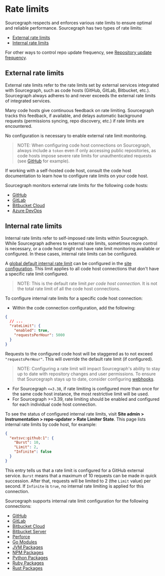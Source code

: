 # Rate limits

Sourcegraph respects and enforces various rate limits to ensure optimal and reliable performance. Sourcegraph has two types of rate limits:

- [External rate limits](#external-rate-limits)
- [Internal rate limits](#internal-rate-limits)

For other ways to control repo update frequency, see [Repository update frequency](/admin/repo/update_frequency).

## External rate limits

External rate limits refer to the rate limits set by external services integrated with Sourcegraph, such as code hosts (GitHub, GitLab, Bitbucket, etc.). Sourcegraph always adheres to and never exceeds the external rate limits of integrated services.

Many code hosts give continuous feedback on rate limiting. Sourcegraph tracks this feedback, if available, and delays automatic background requests (permissions syncing, repo discovery, etc.) if rate limits are encountered.

No configuration is necessary to enable external rate limit monitoring.

> NOTE: When configuring code host connections on Sourcegraph, always include a `token` even if only accessing public repositories, as code hosts impose severe rate limits for unauthenticated requests (see [GitHub](https://docs.github.com/en/rest/overview/resources-in-the-rest-api?apiVersion=2022-11-28#rate-limits-for-requests-from-personal-accounts) for example).

If working with a self-hosted code host, consult the code host documentation to learn how to configure rate limits on your code host.

Sourcegraph monitors external rate limits for the following code hosts:
- [GitHub](/admin/external_service/github#rate-limits)
- [GitLab](/admin/external_service/gitlab#rate-limits)
- [Bitbucket Cloud](/admin/external_service/bitbucket_cloud#rate-limits)
- [Azure DevOps](/admin/external_service/azuredevops#rate-limits)

## Internal rate limits

Internal rate limits refer to self-imposed rate limits within Sourcegraph. While Sourcegraph adheres to external rate limits, sometimes more control is necessary, or a code host might not have rate limit monitoring available or configured. In these cases, internal rate limits can be configured.

A [global default internal rate limit](/admin/config/site_config#defaultRateLimit) can be configured in the [site configuration](/admin/config/site_config). This limit applies to all code host connections that don't have a specific rate limit configured.

> NOTE: This is the default rate limit _per code host connection_. It is not the total rate limit of all the code host connections.

To configure internal rate limits for a specific code host connection:
- Within the code connection configuration, add the following:
```json
{
  // ...
  "rateLimit": {
    "enabled": true,
    "requestsPerHour": 5000
  }
}
```

Requests to the configured code host will be staggered as to not exceed `"requestsPerHour"`. This will override the default rate limit (if configured).

> NOTE: Configuring a rate limit will impact Sourcegraph's ability to stay up to date with repository changes and user permissions. To ensure that Sourcegraph stays up to date, consider configuring [webhooks](/admin/config/webhooks/incoming).

- For Sourcegraph `<=3.38`, if rate limiting is configured more than once for the same code host instance, the most restrictive limit will be used.
- For Sourcegraph >=3.39, rate limiting should be enabled and configured for each individual code host connection.

To see the status of configured internal rate limits, visit **Site admin > Instrumentation > repo-updater > Rate Limiter State**. This page lists internal rate limits by code host, for example:

```json
{
  "extsvc:github:1": {
    "Burst": 10,
    "Limit": 2,
    "Infinite": false
  }
}
```

This entry tells us that a rate limit is configured for a GitHub external service. `Burst` means that a maximum of 10 requests can be made in quick succession. After that, requests will be limited to 2 (the `Limit` value) per second. If `Infinite` is `true`, no internal rate limiting is applied for this connection.

Sourcegraph supports internal rate limit configuration for the following connections:
- [GitHub](/admin/external_service/github#rateLimit)
- [GitLab](/admin/external_service/gitlab#rateLimit)
- [Bitbucket Cloud](/admin/external_service/bitbucket_cloud#rateLimit)
- [Bitbucket Server](/admin/external_service/bitbucket_server#rateLimit)
- [Perforce](/admin/repo/perforce#rateLimit)
- [Go Modules](/admin/external_service/go#rateLimit)
- [JVM Packages](/admin/external_service/jvm#rateLimit)
- [NPM Packages](/admin/external_service/npm#rateLimit)
- [Python Packages](/admin/external_service/python#rateLimit)
- [Ruby Packages](/admin/external_service/ruby#rateLimit)
- [Rust Packages](/admin/external_service/rust#rateLimit)
